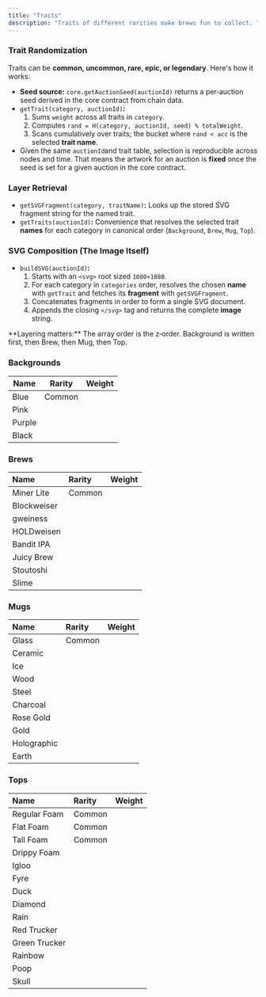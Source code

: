 ```yaml
---
title: "Traits"
description: "Traits of different rarities make brews fun to collect. The renderer contract supports the addition of new traits, too. "
---
```


### Trait Randomization

Traits can be **common, uncommon, rare, epic, or legendary**. Here's how it works:

- **Seed source:** `core.getAuctionSeed(auctionId)` returns a per‑auction seed derived in the core contract from chain data.
- `getTrait(category, auctionId)`**:**
  1. Sums `weight` across all traits in `category`.
  2. Computes `rand = H(category, auctionId, seed) % totalWeight`.
  3. Scans cumulatively over traits; the bucket where `rand < acc` is the selected **trait name**.
- Given the same `auctionId`and trait table, selection is reproducible across nodes and time. That means the artwork for an auction is **fixed** once the seed is set for a given auction in the core contract.

### Layer Retrieval

- `getSVGFragment(category, traitName)`**:** Looks up the stored SVG fragment string for the named trait.
- `getTraits(auctionId)`**:** Convenience that resolves the selected trait **names** for each category in canonical order (`Background`, `Brew`, `Mug`, `Top`).

### SVG Composition (The Image Itself)

- `buildSVG(auctionId)`**:**
  1. Starts with an `<svg>` root sized `1080×1080`.
  2. For each category in `categories` order, resolves the chosen **name** with `getTrait` and fetches its **fragment** with `getSVGFragment`.
  3. Concatenates fragments in order to form a single SVG document.
  4. Appends the closing `</svg>` tag and returns the complete **image** string.

<Info>
  **Layering matters:** The array order is the z‑order. Background is written first, then Brew, then Mug, then Top.
</Info>

### Backgrounds

| **Name** | **Rarity** | **Weight** |
| -------- | ---------- | ---------- |
| Blue     | Common     |            |
| Pink     |            |            |
| Purple   |            |            |
| Black    |            |            |

### Brews

| **Name**    | **Rarity** | **Weight** |
| :---------- | :--------- | :--------- |
| Miner Lite  | Common     |            |
| Blockweiser |            |            |
| gweiness    |            |            |
| HOLDweisen  |            |            |
| Bandit IPA  |            |            |
| Juicy Brew  |            |            |
| Stoutoshi   |            |            |
| Slime       |            |            |

### Mugs

| **Name**    | **Rarity** | **Weight** |
| :---------- | :--------- | :--------- |
| Glass       | Common     |            |
| Ceramic     |            |            |
| Ice         |            |            |
| Wood        |            |            |
| Steel       |            |            |
| Charcoal    |            |            |
| Rose Gold   |            |            |
| Gold        |            |            |
| Holographic |            |            |
| Earth       |            |            |

### Tops

| **Name**      | **Rarity** | **Weight** |
| :------------ | :--------- | :--------- |
| Regular Foam  | Common     |            |
| Flat Foam     | Common     |            |
| Tall Foam     | Common     |            |
| Drippy Foam   |            |            |
| Igloo         |            |            |
| Fyre          |            |            |
| Duck          |            |            |
| Diamond       |            |            |
| Rain          |            |            |
| Red Trucker   |            |            |
| Green Trucker |            |            |
| Rainbow       |            |            |
| Poop          |            |            |
| Skull         |            |            |